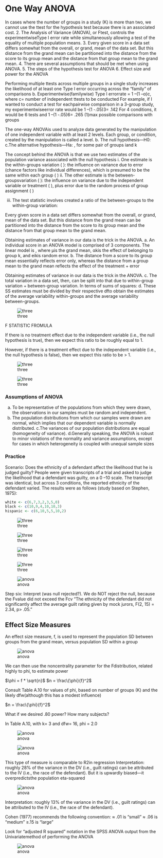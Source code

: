 # One Way ANOVA

In cases where the number of groups in a study (K) is more than two, we cannot use the ttest for the hypothesis test because there is an associated cost.
2.
The Analysis of Variance (ANOVA), or Ftest, controls the experimentwiseType I error rate while simultaneously allowing a test of the equality of multiple population means.
3.
Every given score in a data set differs somewhat from the overall, or grand, mean of the data set. But this distance from the grand mean can be partitioned into the distance from the score to its group mean and the distance from that group mean to the grand mean.
4.
There are several assumptions that should be met when using ANOVA.
5.
The steps of the hypothesis test for ANOVA
6.
Effect size and power for the ANOVA

Performing multiple ttests across multiple groups in a single study increases the likelihood of at least one Type I error occurring across the “family” of comparisons
b. Experimentwise(familywise) Type I errorrate = 1 –(1 –α)c, where
c= number of independent ttests to be conducted
For example, if I wanted to conduct a test for eachpairwise
comparison in a 3-group study, my experimentwiseerror rate would
be 1 –(1 -.05)3= .142
For 4 conditions, it would be 6 tests and 1 –(1 -.05)6= .265
(1)max possible comparisons with groups

The one-way ANOVAis used to analyze data generated by the manipulation of one independent variable with at least 2 levels. Each group, or condition, created by the manipulation is called a level.
b. The null hypothesis—H0:
c.The alternative hypothesis—Ha: , for some pair of groups iand k

The concept behind the ANOVA is that we use two estimates of the population variance associated with the null hypothesis
i. One estimate is the within-groups variation ( ): the influence on variance due to error (chance factors like individual differences), which is presumed to be the same within each group ( )
ii. The other estimate is the between-groupsvariation ( ): the influence on variance due to the independent variable or treatment
( ), plus error due to the random process of group assignment ( )

iii. The test statistic involves created a ratio of the between-groups to the within-group variation:

Every given score in a data set differs somewhat from the overall, or grand, mean of the data set. But this distance from the grand mean can be partitioned into the distance from the score to its group mean and the distance from that group mean to the grand mean.

Obtaining estimates of variance in our data is the trick in the ANOVA.
a.
An individual score in an ANOVA model is comprised of 3 components. The linear model is , where μis the grand mean, αkis the effect of belonging to group k, and eikis random error.
b.
The distance from a score to its group mean essentially reflects error only, whereas the distance from a group mean to the grand mean reflects the effect of the treatment + error


Obtaining estimates of variance in our data is the trick in the ANOVA.
c.
The total variation in a data set, then, can be split into that due to within-group variation + between-group variation. In terms of sums of squares:
d.
These SS estimates must be divided by their respective dfto obtain the estimates of the average variability within-groups and the average variability between-groups.

![three](img/hicksanova3.png)

F STATISTIC FROMULA

If there is no treatment effect due to the independent variable (i.e., the null
hypothesis is true), then we expect this ratio to be roughly equal to 1.

However, if there is a treatment effect due to the independent variable (i.e.,
the null hypothesis is false), then we expect this ratio to be > 1.

![three](img/hicksanova4.png)

![three](img/hicksanova5.png)

### Assumptions of ANOVA

a. To be representative of the populations from which they were drawn, the observations in our samples must be random and independent.
b. The population distributions from which our samples were drawn are normal, which implies that our dependent variable is normally distributed.
c.The variances of our population distributions are equal (homogeneity of variance).
d.Generally speaking, the ANOVA is robust to minor violations of the normality and variance assumptions, except for cases in which heterogeneity is coupled with unequal sample sizes

### Practice

Scenario: Does the ethnicity of a defendant affect the likelihood that he is judged guilty? People were given transcripts of a trial and asked to judge the likelihood that a defendant was guilty, on a 0 –10 scale. The transcript was identical, but across 3 conditions, the reported ethnicity of the defendant varied. The results were as follows (study based on Stephen, 1975):

```r
white <- c(6,7,3,2,3,5,0)
black <- c(10,9,4,10,10,3)
hispanic <- c(6,10,5,5,10,2) 
```

![three](img/hicksanova6.png)

![three](img/hicksanova7.png)

![three](img/hicksanova8.png)

![three](img/hicksanova9.png)

![anova](img/hicksanova10.png)

Step six: Interpret (was null rejected?).
We do NOT reject the null, because the Fvalue did not exceed the Fcv
“The ethnicity of the defendant did not significantly affect the
average guilt rating given by mock jurors, F(2, 15) = 2.34, p> .05.”

## Effect Size Measures

An effect size measure, f, is used to represent the population SD between
groups from the grand mean, versus population SD within a group

![anova](img/hicksanova11.png)

We can then use the noncentrality parameter for the Fdistribution,
related highly to phi, to estimate power

$\phi = f * \sqrt{n}$
$n = \frac\{\phi}{f}^2$

Consult Table A.10 for values of phi, based on number of
groups (K) and the likely dfw(although this has a modest influence)

$n = \frac\{\phi}{f}^2$

What if we desired .80 power? How many subjects?

In Table A.10, with k= 3 and dfw= 16, phi = 2.0

![anova](img/hicksanova12.png)

![anova](img/hicksanova13.png)

This type of measure is comparable to R2in regression
Interpretation: roughly 28% of the variance in the DV (i.e., guilt
ratings) can be attributed to the IV (i.e., the race of the defendant).
But it is upwardly biased—it overpredictsthe population eta-squared

![anova](img/hicksanova15.png)

Interpretation: roughly 13% of the variance in the DV (i.e., guilt
ratings) can be attributed to the IV (i.e., the race of the defendant).

Cohen (1977) recommends the following convention:
≈ .01 is “small”
≈ .06 is “medium”
≥.15 is “large”

Look for “adjusted R squared” notation in the SPSS ANOVA output
from the Univariatemethod of performing the ANOVA

![anova](img/hicksanova14.png)

